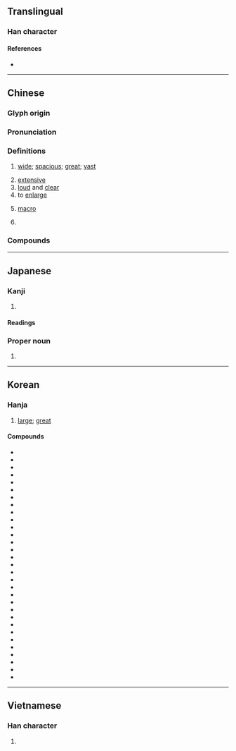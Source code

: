 {{character info}}
==Translingual==

===Han character===
{{Han char|rn=40|rad=宀|as=04|sn=7|four=30432|canj=JKI|ids=⿱宀厷}}

====References====
* {{Han ref|kx=0282.200|dkj=07086|dj=0556.070|hdz=20916.030|uh=5B8F|ud=23439|bh=A7BB|bd=42939}}

----

==Chinese==
{{zh-forms}}

===Glyph origin===
{{Han etym}}

===Pronunciation===
{{zh-pron
|m=hóng
|c=wang4
|h=pfs=
|md=
|mn=hông
|mn-t=hong5/kuêng5
|mn-t_note=hong5 - Chaozhou, Shantou, Chenghai, Raoping; kuêng5 - Jieyang, Chaoyang
|w=
|mc=y
|oc=y
|cat=a,v,n,pn
}}

===Definitions===
{{zh-hanzi}}

# {{lb|zh|originally refers to houses}} [[wide]]; [[spacious]]; [[great]]; [[vast]]
# [[extensive]]
# [[loud]] and [[clear]]
# to [[enlarge]]
# {{lb|zh|computing}} [[macro]] {{gloss|comparatively human-friendly abbreviation of complex input to a computer program}}
# {{surname|zh}}

===Compounds===
{{zh-der|宏圖|宏壯|宏敞|宏論|宏放|宏覽|宏志|宏旨|宏邈|寬宏|寬宏大量|宏富|宏綱|宏構|恢宏大度|宏都拉斯|宏偉壯觀|宏偉|崇論宏議|宏辯|宏願|宏麗|宏大|宏達|宏觀|宏碩|宏揚|宏器|宏儒碩學|宏亮|恢宏|大展宏圖|宏規|宏宏|宏材大略|博學宏詞|無關宏旨|泓宏|欒櫨宏敞|立論精宏|駿業宏興|駿業宏發}}

----

==Japanese==

===Kanji===
{{ja-kanji|grade=|rs=宀04}}

# {{rfdef|ja|sort=宀04}}

====Readings====
{{ja-readings
|goon=おう
|kanon=こう<くわう
|kun=ひろ-い
}}

===Proper noun===
{{ja-pos|proper|ひろし}}

# {{given name|ja|male|sort=ひろし}}

----

==Korean==

===Hanja===
{{ko-hanja/new|[[크다|클]]|굉}}

# [[large]]; [[great]]

====Compounds====
{{der-top3|Compounds}}
* {{ko-l|굉곽|宏廓}}
* {{ko-l|굉구|宏構}}
* {{ko-l|굉규|宏規}}
* {{ko-l|굉기|宏器}}
* {{ko-l|굉달|宏達}}
* {{ko-l|굉대|宏大}}
* {{ko-l|굉도|宏圖}}
* {{ko-l|굉렬|宏烈}}
* {{ko-l|굉모|宏謀}}
* {{ko-l|굉박|宏博}}
* {{ko-l|굉변|宏辯}}
* {{ko-l|굉부|宏富}}
* {{ko-l|굉사|宏肆}}
* {{ko-l|굉업|宏業}}
* {{ko-l|굉원|宏遠}}
* {{ko-l|굉유|宏猷}}
* {{ko-l|굉유|宏儒}}
* {{ko-l|굉음|宏飮}}
* {{ko-l|굉장|宏壯}}
* {{ko-l|굉장|宏莊}}
* {{ko-l|굉재|宏材}}
* {{ko-l|굉재|宏才}}
* {{ko-l|굉재탁식|宏才卓識}}
* {{ko-l|굉창|宏敞}}
* {{ko-l|굉홍|宏弘}}
* {{ko-l|굉활|宏闊}}
* {{ko-l|굉후|宏厚}}
* {{ko-l|굉휴|宏休}}
* {{ko-l|연굉|淵宏}}
* {{ko-l|웅굉|雄宏}}
* {{ko-l|회굉|恢宏}}
{{der-bottom}}


----

==Vietnamese==

===Han character===
{{vi-hantu|[[hoãng]], [[hoành]], [[giang]]|rs=宀04}}

# {{rfdef|vi|sort=宀04}}